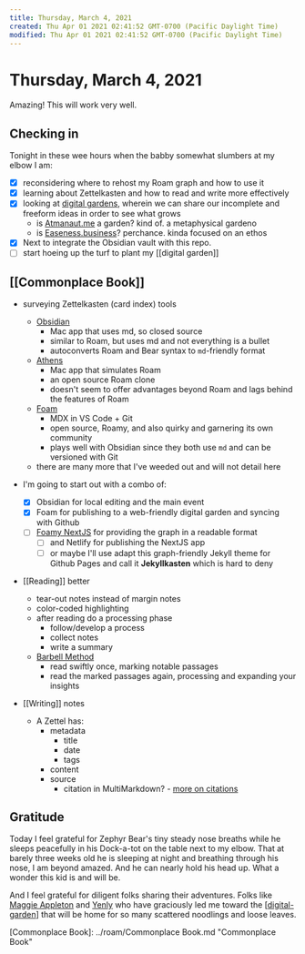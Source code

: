 ```yaml
---
title: Thursday, March 4, 2021
created: Thu Apr 01 2021 02:41:52 GMT-0700 (Pacific Daylight Time)
modified: Thu Apr 01 2021 02:41:52 GMT-0700 (Pacific Daylight Time)
---
```

# Thursday, March 4, 2021

Amazing! This will work very well.

## Checking in

Tonight in these wee hours when the babby somewhat slumbers at my elbow I am:

- [x] reconsidering where to rehost my Roam graph and how to use it
- [x] learning about Zettelkasten and how to read and write more effectively
- [x] looking at [digital gardens](https://github.com/MaggieAppleton/digital-gardeners), wherein we can share our incomplete and freeform ideas in order to see what grows
  - is [Atmanaut.me](https://Atmanaut.me) a garden? kind of. a metaphysical gardeno
  - is [Easeness.business](https://Easeness.business)? perchance. kinda focused on an ethos
- [x] Next to integrate the Obsidian vault with this repo.
- [ ] start hoeing up the turf to plant my [[digital garden]]

## [[Commonplace Book]]

- surveying Zettelkasten (card index) tools

  - [Obsidian](https://obsidian.md/)
    - Mac app that uses md, so closed source
    - similar to Roam, but uses md and not everything is a bullet
    - autoconverts Roam and Bear syntax to `md`-friendly format
  - [Athens](https://github.com/athensresearch/athens)
    - Mac app that simulates Roam
    - an open source Roam clone
    - doesn't seem to offer advantages beyond Roam and lags behind the features of Roam
  - [Foam](https://foambubble.github.io/foam/)
    - MDX in VS Code + Git
    - open source, Roamy, and also quirky and garnering its own community
    - plays well with Obsidian since they both use `md` and can be versioned with Git
  - there are many more that I've weeded out and will not detail here

- I'm going to start out with a combo of:

  - [x] Obsidian for local editing and the main event
  - [x] Foam for publishing to a web-friendly digital garden and syncing with Github
  - [ ] [Foamy NextJS](https://github.com/yenly/foamy-nextjs) for providing the graph in a readable format
    - [ ] and Netlify for publishing the NextJS app
    - [ ] or maybe I'll use adapt this graph-friendly Jekyll theme for Github Pages and call it **Jekyllkasten** which is hard to deny

- [[Reading]] better

  - tear-out notes instead of margin notes
  - color-coded highlighting
  - after reading do a processing phase
    - follow/develop a process
    - collect notes
    - write a summary
  - [Barbell Method](https://zettelkasten.de/posts/barbell-method-reading/)
    - read swiftly once, marking notable passages
    - read the marked passages again, processing and expanding your insights

- [[Writing]] notes
  - A Zettel has:
    - metadata
      - title
      - date
      - tags
    - content
    - source
      - citation in MultiMarkdown? - [more on citations](https://zettelkasten.de/posts/bibliography-zettelkasten/)

## Gratitude

Today I feel grateful for Zephyr Bear's tiny steady nose breaths while he sleeps peacefully in his Dock-a-tot on the table next to my elbow. That at barely three weeks old he is sleeping at night and breathing through his nose, I am beyond amazed. And he can nearly hold his head up. What a wonder this kid is and will be.

And I feel grateful for diligent folks sharing their adventures. Folks like [Maggie Appleton](https://maggieappleton.com/garden) and [Yenly](https://yenly.wtf) who have graciously led me toward the [[digital-garden]] that will be home for so many scattered noodlings and loose leaves.

[//begin]: # 'Autogenerated link references for markdown compatibility'

[Commonplace Book]: ../roam/Commonplace Book.md "Commonplace Book"


[//begin]: # "Autogenerated link references for markdown compatibility"
[digital-garden]: ../../intend/digital-garden "Digital Garden"
[//end]: # "Autogenerated link references"
